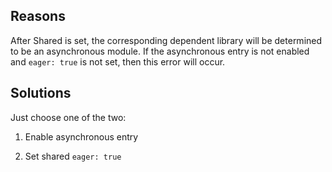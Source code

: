 
<ErrorCodeTitle code='RUNTIME-005'/>

## Reasons

After Shared is set, the corresponding dependent library will be determined to be an asynchronous module. If the asynchronous entry is not enabled and `eager: true` is not set, then this error will occur.

## Solutions

Just choose one of the two:

1. Enable asynchronous entry


<EnableAsyncEntry />

2. Set shared `eager: true`
